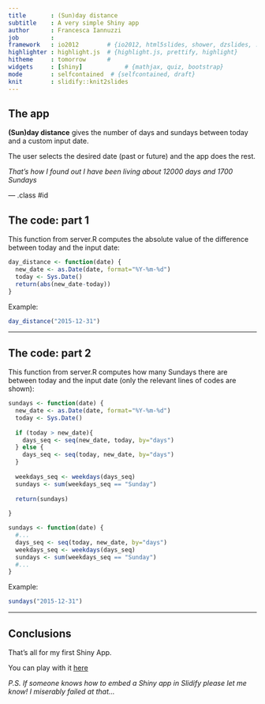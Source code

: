 ```yaml
---
title       : (Sun)day distance
subtitle    : A very simple Shiny app
author      : Francesca Iannuzzi
job         : 
framework   : io2012        # {io2012, html5slides, shower, dzslides, ...}
highlighter : highlight.js  # {highlight.js, prettify, highlight}
hitheme     : tomorrow      # 
widgets     : [shiny]            # {mathjax, quiz, bootstrap}
mode        : selfcontained  # {selfcontained, draft}
knit        : slidify::knit2slides
---
```


## The app

**(Sun)day distance** gives the number of days and sundays between today and a custom input date.

The user selects the desired date (past or future) and the app does the rest.

*That's how I found out I have been living about 12000 days and 1700 Sundays*



--- .class #id 

## The code: part 1

This function from server.R computes the absolute value of the difference between today and the input date:

```r
day_distance <- function(date) {
  new_date <- as.Date(date, format="%Y-%m-%d")
  today <- Sys.Date()
  return(abs(new_date-today))
}
```

Example:
```r
day_distance("2015-12-31")
```

---

## The code: part 2
This function from server.R computes how many Sundays there are between today and the input date (only the relevant lines of codes are shown):
```r
sundays <- function(date) {
  new_date <- as.Date(date, format="%Y-%m-%d")
  today <- Sys.Date()
  
  if (today > new_date){
    days_seq <- seq(new_date, today, by="days")
  } else {
    days_seq <- seq(today, new_date, by="days")
  }
  
  weekdays_seq <- weekdays(days_seq)
  sundays <- sum(weekdays_seq == "Sunday")
  
  return(sundays)
  
}

```

```r
sundays <- function(date) {
  #...
  days_seq <- seq(today, new_date, by="days")
  weekdays_seq <- weekdays(days_seq)
  sundays <- sum(weekdays_seq == "Sunday")
  #...  
}

```

Example:
```r
sundays("2015-12-31")
```

---

## Conclusions
That's all for my first Shiny App. 

You can play with it [here](https://fiannuzzi.shinyapps.io/Shiny_App/)

*P.S. If someone knows how to embed a Shiny app in Slidify please let me know! I miserably failed at that...*

<style>
em {
  font-style: italic
}
</style>

<style>
strong {
  font-weight: bold;
}
</style>

